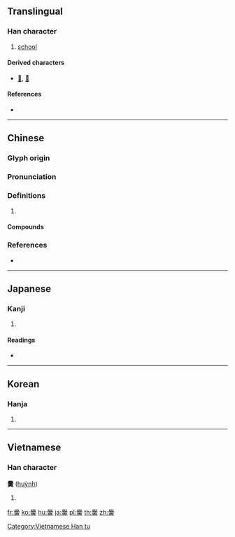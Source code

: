 {{character info/new}}
{{also|黉}}
==Translingual==

===Han character===
{{Han char|rn=201|rad=黃|as=13|sn=25|four=77806|canj=HBTLC}}

# [[school]]

====Derived characters====
* [[𣍜]], [[𪏬]]

====References====
* {{Han ref|kx=1517.220|dkj=47985|dj=2049.300|hdz=74599.240|uh=9ECC|ud=40652|bh=C664|bd=50788}}

----

==Chinese==
{{zh-forms|s=黉}}

===Glyph origin===
{{Han etym}}

===Pronunciation===
{{zh-pron
|m=hóng
|c=hung4,waang4
|mc=y
|oc=y
|cat=
}}

===Definitions===
{{zh-hanzi}}

# {{rfdef|zh}}

====Compounds====
{{zh-der|黌宇|黌宮|黌校|黌舍|黌門}}

===References===
* {{R:yue:Hanzi}}

----

==Japanese==

===Kanji===
{{ja-kanji|grade=|rs=黃13}}

# {{defn|lang=ja|sort=黃13}}

====Readings====
* {{ja-readings|on=[[こう]] (kō)|kun=[[まなべや]] (manabeya)}}

----

==Korean==

===Hanja===
{{ko-hanja|hangeul=횡|eumhun=|rv=hoeng|mr=hoeng|y=hoyng}}

# {{defn|lang=ko|sort=黃13}}

----

==Vietnamese==

===Han character===
'''黌''' ([[huỳnh]])

# {{defn|lang=vi}}

[[Category:Vietnamese Han tu]]

[[fr:黌]]
[[ko:黌]]
[[hu:黌]]
[[ja:黌]]
[[pl:黌]]
[[th:黌]]
[[zh:黌]]